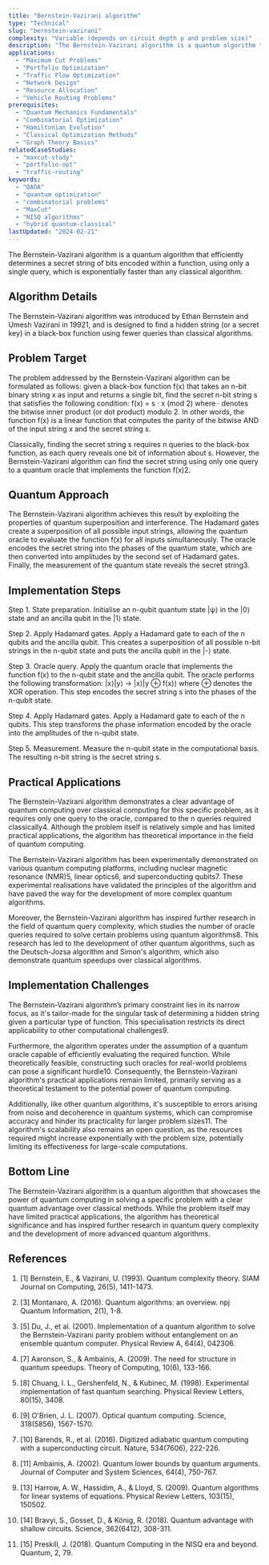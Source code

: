 ```yaml
---
title: "Bernstein-Vazirani algorithm"
type: "Technical"
slug: "bernstein-vazirani"
complexity: "Variable (depends on circuit depth p and problem size)"
description: "The Bernstein-Vazirani algorithm is a quantum algorithm that efficiently determines a secret string of bits encoded within a function, using only a single query, which is exponentially faster than any classical algorithm."
applications:
  - "Maximum Cut Problems"
  - "Portfolio Optimization"
  - "Traffic Flow Optimization"
  - "Network Design"
  - "Resource Allocation"
  - "Vehicle Routing Problems"
prerequisites:
  - "Quantum Mechanics Fundamentals"
  - "Combinatorial Optimization"
  - "Hamiltonian Evolution"
  - "Classical Optimization Methods"
  - "Graph Theory Basics"
relatedCaseStudies:
  - "maxcut-study"
  - "portfolio-opt"
  - "traffic-routing"
keywords:
  - "QAOA"
  - "quantum optimization"
  - "combinatorial problems"
  - "MaxCut"
  - "NISQ algorithms"
  - "hybrid quantum-classical"
lastUpdated: "2024-02-21"
---
```


The Bernstein-Vazirani algorithm is a quantum algorithm that efficiently determines a secret string of bits encoded within a function, using only a single query, which is exponentially faster than any classical algorithm.

## Algorithm Details

The Bernstein-Vazirani algorithm was introduced by Ethan Bernstein and Umesh Vazirani in 19921, and is designed to find a hidden string (or a secret key) in a black-box function using fewer queries than classical algorithms.

## Problem Target

The problem addressed by the Bernstein-Vazirani algorithm can be formulated as follows: given a black-box function f(x) that takes an n-bit binary string x as input and returns a single bit, find the secret n-bit string s that satisfies the following condition: f(x) = s · x (mod 2) where · denotes the bitwise inner product (or dot product) modulo 2. In other words, the function f(x) is a linear function that computes the parity of the bitwise AND of the input string x and the secret string s.

Classically, finding the secret string s requires n queries to the black-box function, as each query reveals one bit of information about s. However, the Bernstein-Vazirani algorithm can find the secret string using only one query to a quantum oracle that implements the function f(x)2.

## Quantum Approach

The Bernstein-Vazirani algorithm achieves this result by exploiting the properties of quantum superposition and interference. The Hadamard gates create a superposition of all possible input strings, allowing the quantum oracle to evaluate the function f(x) for all inputs simultaneously. The oracle encodes the secret string into the phases of the quantum state, which are then converted into amplitudes by the second set of Hadamard gates. Finally, the measurement of the quantum state reveals the secret string3.

## Implementation Steps

Step 1. State preparation. Initialise an n-qubit quantum state |ψ⟩ in the |0⟩ state and an ancilla qubit in the |1⟩ state.

Step 2. Apply Hadamard gates. Apply a Hadamard gate to each of the n qubits and the ancilla qubit. This creates a superposition of all possible n-bit strings in the n-qubit state and puts the ancilla qubit in the |-⟩ state.

Step 3. Oracle query. Apply the quantum oracle that implements the function f(x) to the n-qubit state and the ancilla qubit. The oracle performs the following transformation: |x⟩|y⟩ → |x⟩|y ⊕ f(x)⟩ where ⊕ denotes the XOR operation. This step encodes the secret string s into the phases of the n-qubit state.

Step 4. Apply Hadamard gates. Apply a Hadamard gate to each of the n qubits. This step transforms the phase information encoded by the oracle into the amplitudes of the n-qubit state.

Step 5. Measurement. Measure the n-qubit state in the computational basis. The resulting n-bit string is the secret string s.

## Practical Applications

The Bernstein-Vazirani algorithm demonstrates a clear advantage of quantum computing over classical computing for this specific problem, as it requires only one query to the oracle, compared to the n queries required classically4. Although the problem itself is relatively simple and has limited practical applications, the algorithm has theoretical importance in the field of quantum computing.

The Bernstein-Vazirani algorithm has been experimentally demonstrated on various quantum computing platforms, including nuclear magnetic resonance (NMR)5, linear optics6, and superconducting qubits7. These experimental realisations have validated the principles of the algorithm and have paved the way for the development of more complex quantum algorithms.

Moreover, the Bernstein-Vazirani algorithm has inspired further research in the field of quantum query complexity, which studies the number of oracle queries required to solve certain problems using quantum algorithms8. This research has led to the development of other quantum algorithms, such as the Deutsch-Jozsa algorithm and Simon's algorithm, which also demonstrate quantum speedups over classical algorithms.

## Implementation Challenges

The Bernstein-Vazirani algorithm’s primary constraint lies in its narrow focus, as it's tailor-made for the singular task of determining a hidden string given a particular type of function. This specialisation restricts its direct applicability to other computational challenges9.

Furthermore, the algorithm operates under the assumption of a quantum oracle capable of efficiently evaluating the required function. While theoretically feasible, constructing such oracles for real-world problems can pose a significant hurdle10. Consequently, the Bernstein-Vazirani algorithm's practical applications remain limited, primarily serving as a theoretical testament to the potential power of quantum computing.

Additionally, like other quantum algorithms, it's susceptible to errors arising from noise and decoherence in quantum systems, which can compromise accuracy and hinder its practicality for larger problem sizes11. The algorithm's scalability also remains an open question, as the resources required might increase exponentially with the problem size, potentially limiting its effectiveness for large-scale computations.

## Bottom Line

The Bernstein-Vazirani algorithm is a quantum algorithm that showcases the power of quantum computing in solving a specific problem with a clear quantum advantage over classical methods. While the problem itself may have limited practical applications, the algorithm has theoretical significance and has inspired further research in quantum query complexity and the development of more advanced quantum algorithms.

## References

1. [1] Bernstein, E., & Vazirani, U. (1993). Quantum complexity theory. SIAM Journal on Computing, 26(5), 1411-1473.

2. [3] Montanaro, A. (2016). Quantum algorithms: an overview. npj Quantum Information, 2(1), 1-8.

3. [5] Du, J., et al. (2001). Implementation of a quantum algorithm to solve the Bernstein-Vazirani parity problem without entanglement on an ensemble quantum computer. Physical Review A, 64(4), 042306.

4. [7] Aaronson, S., & Ambainis, A. (2009). The need for structure in quantum speedups. Theory of Computing, 10(6), 133-166.

5. [8] Chuang, I. L., Gershenfeld, N., & Kubinec, M. (1998). Experimental implementation of fast quantum searching. Physical Review Letters, 80(15), 3408.

6. [9] O'Brien, J. L. (2007). Optical quantum computing. Science, 318(5856), 1567-1570.

7. [10] Barends, R., et al. (2016). Digitized adiabatic quantum computing with a superconducting circuit. Nature, 534(7606), 222-226.

8. [11] Ambainis, A. (2002). Quantum lower bounds by quantum arguments. Journal of Computer and System Sciences, 64(4), 750-767.

9. [13] Harrow, A. W., Hassidim, A., & Lloyd, S. (2009). Quantum algorithms for linear systems of equations. Physical Review Letters, 103(15), 150502.

10. [14] Bravyi, S., Gosset, D., & König, R. (2018). Quantum advantage with shallow circuits. Science, 362(6412), 308-311.

11. [15] Preskill, J. (2018). Quantum Computing in the NISQ era and beyond. Quantum, 2, 79.